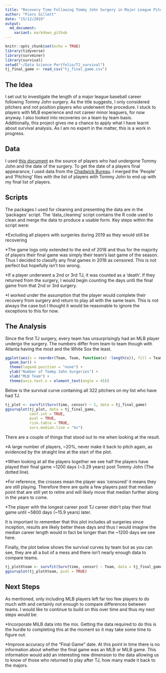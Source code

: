 ```yaml
---
title: "Recovery Time Following Tommy John Surgery in Major League Pitchers"
author: "Piers Gillett"
date: "15/12/2019"
output:
  md_document:
    variant: markdown_github
---
```


```r
knitr::opts_chunk$set(echo = TRUE)
library(tidyverse)
library(survminer)
library(survival)
setwd("~/Data Science Portfolio/TJ_survival")
tj_final_game <- read_csv("tj_final_game.csv")
```
## The Idea
I set out to investigate the length of a major league baseball career following Tommy John surgery. As the title suggests, I only considered pitchers and not position players who underwent the procedure. I stuck to players with MLB experience and not career minor leaguers, for now anyway. I also looked into recoveries on a team by team basis.   
Additionally, this project gives me a chance to apply what I have learnt about survival analysis. As I am no expert in the matter, this is a work in progress. 

## Data
I used [this document](https://docs.google.com/spreadsheets/d/1gQujXQQGOVNaiuwSN680Hq-FDVsCwvN-3AazykOBON0/edit#gid=0) as the source of players who had undergone Tommy John and the date of the surgery.
To get the date of a players final appearance, I used data from the [Chadwick Bureau](https://github.com/chadwickbureau/baseballdatabank). I merged the 'People' and 'Pitching' files with the list of players with Tommy John to end up with my final list of players. 

## Scripts
The packages I used for cleaning and presenting the data are in the 'packages' script.
The 'data_cleaning' script contains the R code used to clean and merge the data to produce a usable form. 
Key steps within the script were: 

*Excluding all players with surgeries during 2019 as they would still be recovering

*The game logs only extended to the end of 2018 and thus for the majority of players their final game was simply their team's last game of the season. Thus I decided to classify any final games in 2018 as censored. This is not perfect but hopefully isn't too wrong.

*If a player underwent a 2nd or 3rd TJ, it was counted as a 'death'. If they returned from the surgery, I would begin counting the days untli the final game from that 2nd or 3rd surgery. 

*I worked under the assumption that the player would complete their recovery from surgery and return to play all with the same team. This is not always the case but I thought it would be reasonable to ignore the exceptions to this for now.

## The Analysis
Since the first TJ surgery, every team has unsurprisingly had an MLB player undergo the surgery. The numbers differ from team to team though with Atlanta having the most and the White Sox the least. 
```r
ggplot(aes(x = reorder(Team, Team, function(x) -length(x)), fill = Team), data = tj_final_game) +
  geom_bar() +
  theme(legend.position = "none") +
  ylab("Number of Tommy John Surgeries") +
  xlab("MLB Team") +
  theme(axis.text.x = element_text(angle = 45))
```


Below is the survival curve containing all 322 pitchers on my list who have had TJ.
```r
tj_plot <- survfit(Surv(time, censor) ~ 1, data = tj_final_game)
ggsurvplot(tj_plot, data = tj_final_game,
           conf.int = TRUE,
           pval = TRUE,
           risk.table = TRUE,
           surv.median.line = "hv")
```

There are a couple of things that stood out to me when looking at the result.

*A large number of players, ~20%, never make it back to pitch again, as evidenced by the straight line at the start of the plot.

*When looking at all the players together we see half the players have played their final game ~1200 days (~3.29 years) post Tommy John (The dotted line).  

*For reference, the crosses mean the player was 'censored' it means they are still playing. Therefore there are quite a few players past that median point that are still yet to retire and will likely move that median further along in the years to come. 

*The player with the longest career post TJ career didn't play their final game until ~5800 days (~15.9 years) later.

It is important to remember that this plot includes all surgeries since inception, results are likely better these days and thus I would imagine the median career length would in fact be longer than the ~1200 days we see here.

Finally, the plot below shows the survival curves by team but as you can see, they are all a but of a mess and there isn't nearly enough data to compare teams. 


```r
tj_plotXteam <- survfit(Surv(time, censor) ~ Team, data = tj_final_game)
ggsurvplot(tj_plotXteam, pval = TRUE)
```

## Next Steps
As mentioned, only including MLB players left far too few players to do much with and certainly not enough to compare differences between teams. I would like to continue to build on this over time and thus my next steps would be:

*Incorporate MiLB data into the mix. Getting the data required to do this is the hurdle to completing this at the moment so it may take some time to figure out.

*Improve accuracy of the "Final Game" date. At this point in time there is no information about whether the final game was an MLB or MiLB game. This information would add an interesting new dimension to the data allowing us to know of those who returned to play after TJ, how many made it back to the majors. 